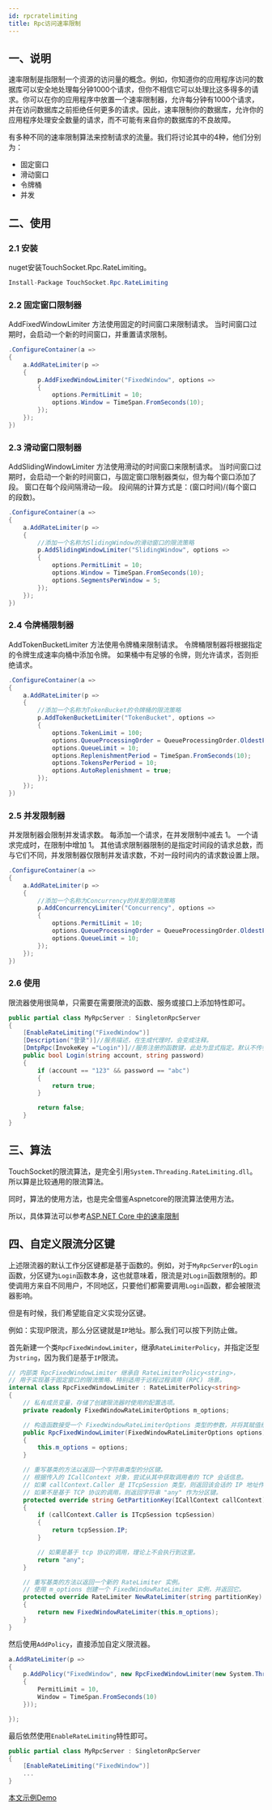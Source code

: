 ```yaml
---
id: rpcratelimiting
title: Rpc访问速率限制
---
```





<TouchSocketRpcRateLimitingDefinition />


## 一、说明

速率限制是指限制一个资源的访问量的概念。例如，你知道你的应用程序访问的数据库可以安全地处理每分钟1000个请求，但你不相信它可以处理比这多得多的请求。你可以在你的应用程序中放置一个速率限制器，允许每分钟有1000个请求，并在访问数据库之前拒绝任何更多的请求。因此，速率限制你的数据库，允许你的应用程序处理安全数量的请求，而不可能有来自你的数据库的不良故障。

有多种不同的速率限制算法来控制请求的流量。我们将讨论其中的4种，他们分别为：

- 固定窗口
- 滑动窗口
- 令牌桶
- 并发

## 二、使用

### 2.1 安装

nuget安装TouchSocket.Rpc.RateLimiting。

```csharp showLineNumbers
Install-Package TouchSocket.Rpc.RateLimiting
```

### 2.2 固定窗口限制器

AddFixedWindowLimiter 方法使用固定的时间窗口来限制请求。 当时间窗口过期时，会启动一个新的时间窗口，并重置请求限制。

```csharp {3} showLineNumbers
.ConfigureContainer(a =>
{
    a.AddRateLimiter(p =>
    {
        p.AddFixedWindowLimiter("FixedWindow", options =>
        {
            options.PermitLimit = 10;
            options.Window = TimeSpan.FromSeconds(10);
        });
    });
})
```

### 2.3 滑动窗口限制器

AddSlidingWindowLimiter 方法使用滑动的时间窗口来限制请求。 当时间窗口过期时，会启动一个新的时间窗口，与固定窗口限制器类似，但为每个窗口添加了段。 窗口在每个段间隔滑动一段。 段间隔的计算方式是：(窗口时间)/(每个窗口的段数)。

```csharp {1,4-6,11} showLineNumbers
.ConfigureContainer(a =>
{
    a.AddRateLimiter(p =>
    {
        //添加一个名称为SlidingWindow的滑动窗口的限流策略
        p.AddSlidingWindowLimiter("SlidingWindow", options => 
        {
            options.PermitLimit = 10;
            options.Window = TimeSpan.FromSeconds(10);
            options.SegmentsPerWindow = 5;
        });
    });
})
```

### 2.4 令牌桶限制器

AddTokenBucketLimiter 方法使用令牌桶来限制请求。 令牌桶限制器将根据指定的令牌生成速率向桶中添加令牌。 如果桶中有足够的令牌，则允许请求，否则拒绝请求。

```csharp showLineNumbers
.ConfigureContainer(a =>
{
    a.AddRateLimiter(p =>
    {
        //添加一个名称为TokenBucket的令牌桶的限流策略
        p.AddTokenBucketLimiter("TokenBucket", options =>
        {
            options.TokenLimit = 100;
            options.QueueProcessingOrder = QueueProcessingOrder.OldestFirst;
            options.QueueLimit = 10;
            options.ReplenishmentPeriod = TimeSpan.FromSeconds(10);
            options.TokensPerPeriod = 10;
            options.AutoReplenishment = true;
        });
    });
})
```

### 2.5 并发限制器

并发限制器会限制并发请求数。 每添加一个请求，在并发限制中减去 1。 一个请求完成时，在限制中增加 1。 其他请求限制器限制的是指定时间段的请求总数，而与它们不同，并发限制器仅限制并发请求数，不对一段时间内的请求数设置上限。

```csharp showLineNumbers
.ConfigureContainer(a =>
{
    a.AddRateLimiter(p =>
    {
        //添加一个名称为Concurrency的并发的限流策略
        p.AddConcurrencyLimiter("Concurrency", options =>
        {
            options.PermitLimit = 10;
            options.QueueProcessingOrder = QueueProcessingOrder.OldestFirst;
            options.QueueLimit = 10;
        });
    });
})
```

### 2.6 使用

限流器使用很简单，只需要在需要限流的函数、服务或接口上添加特性即可。

```csharp {3} showLineNumbers
public partial class MyRpcServer : SingletonRpcServer
{
    [EnableRateLimiting("FixedWindow")]
    [Description("登录")]//服务描述，在生成代理时，会变成注释。
    [DmtpRpc(InvokeKey ="Login")]//服务注册的函数键，此处为显式指定。默认不传参的时候，为该函数类全名+方法名的全小写。
    public bool Login(string account, string password)
    {
        if (account == "123" && password == "abc")
        {
            return true;
        }

        return false;
    }
}
```

## 三、算法

TouchSocket的限流算法，是完全引用`System.Threading.RateLimiting.dll`。所以算是比较通用的限流算法。

同时，算法的使用方法，也是完全借鉴Aspnetcore的限流算法使用方法。

所以，具体算法可以参考[ASP.NET Core 中的速率限制](https://learn.microsoft.com/zh-cn/aspnet/core/performance/rate-limit)


## 四、自定义限流分区键

上述限流器的默认工作分区键都是基于函数的。例如，对于`MyRpcServer`的`Login`函数，分区键为`Login`函数本身，这也就意味着，限流是对`Login`函数限制的。即使调用方来自不同用户，不同地区，只要他们都需要调用`Login`函数，都会被限流器影响。

但是有时候，我们希望能自定义实现分区键。

例如：实现IP限流，那么分区键就是`IP`地址。那么我们可以按下列防止做。

首先新建一个类`RpcFixedWindowLimiter`，继承`RateLimiterPolicy`，并指定泛型为`string`，因为我们是基于`IP`限流。

```csharp showLineNumbers
// 内部类 RpcFixedWindowLimiter 继承自 RateLimiterPolicy<string>，
// 用于实现基于固定窗口的限流策略，特别适用于远程过程调用 (RPC) 场景。
internal class RpcFixedWindowLimiter : RateLimiterPolicy<string>
{
    // 私有成员变量，存储了创建限流器时使用的配置选项。
    private readonly FixedWindowRateLimiterOptions m_options;

    // 构造函数接受一个 FixedWindowRateLimiterOptions 类型的参数，并将其赋值给 m_options 成员变量。
    public RpcFixedWindowLimiter(FixedWindowRateLimiterOptions options)
    {
        this.m_options = options;
    }

    // 重写基类的方法以返回一个字符串类型的分区键。
    // 根据传入的 ICallContext 对象，尝试从其中获取调用者的 TCP 会话信息。
    // 如果 callContext.Caller 是 ITcpSession 类型，则返回该会话的 IP 地址作为分区键。
    // 如果不是基于 TCP 协议的调用，则返回字符串 "any" 作为分区键。
    protected override string GetPartitionKey(ICallContext callContext)
    {
        if (callContext.Caller is ITcpSession tcpSession)
        {
            return tcpSession.IP;
        }

        // 如果是基于 tcp 协议的调用，理论上不会执行到这里。
        return "any";
    }

    // 重写基类的方法以返回一个新的 RateLimiter 实例。
    // 使用 m_options 创建一个 FixedWindowRateLimiter 实例，并返回它。
    protected override RateLimiter NewRateLimiter(string partitionKey)
    {
        return new FixedWindowRateLimiter(this.m_options);
    }
}
```

然后使用`AddPolicy`，直接添加自定义限流器。

```csharp showLineNumbers
a.AddRateLimiter(p =>
{
    p.AddPolicy("FixedWindow", new RpcFixedWindowLimiter(new System.Threading.RateLimiting.FixedWindowRateLimiterOptions()
    {
        PermitLimit = 10,
        Window = TimeSpan.FromSeconds(10)
    }));

});
```

最后依然使用`EnableRateLimiting`特性即可。

```csharp {3} showLineNumbers
public partial class MyRpcServer : SingletonRpcServer
{
    [EnableRateLimiting("FixedWindow")]
    ...
}
```

[本文示例Demo](https://gitee.com/RRQM_Home/TouchSocket/tree/master/examples/Rpc/RpcRateLimitingConsoleApp)

